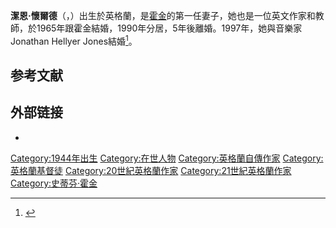 {{Expand language|1=en|time=2021-03-26T12:37:25+00:00}}
'''潔恩·懷爾德'''（{{lang-en|Jane Hawking}}，{{bd|1944年|3月29日||}}）出生於英格蘭，是[[霍金|霍金]]的第一任妻子，她也是一位英文作家和教師，於1965年跟霍金結婚，1990年分居，5年後離婚。1997年，她與音樂家Jonathan Hellyer Jones結婚<ref name="Ferguson2011">{{cite book |last=Ferguson |first=Kitty |title=Stephen Hawking: His Life and Work |url=https://books.google.com/books?id=nZLMWpujVUcC |year=2011 |publisher=Transworld |isbn=978-1-4481-1047-6 |access-date=2021-04-27 |archive-date=2021-12-14 |archive-url=https://web.archive.org/web/20211214005849/https://books.google.com/books?id=nZLMWpujVUcC |dead-url=no }}</ref>。

==参考文献==
{{reflist}}

== 外部链接 ==
*{{IMDb name|6186324}}

{{Authority control}}

[[Category:1944年出生|Category:1944年出生]]
[[Category:在世人物|Category:在世人物]]
[[Category:英格蘭自傳作家|Category:英格蘭自傳作家]]
[[Category:英格蘭基督徒|Category:英格蘭基督徒]]
[[Category:20世紀英格蘭作家|Category:20世紀英格蘭作家]]
[[Category:21世紀英格蘭作家|Category:21世紀英格蘭作家]]
[[Category:史蒂芬·霍金|Category:史蒂芬·霍金]]